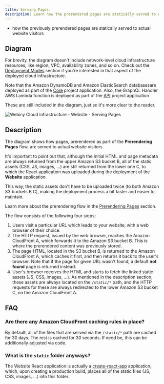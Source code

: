 ```yaml
---
title: Serving Pages
description: Learn how the prerendered pages are statically served to actual website visitors.
---
```



<Alert type="success" title="What you’ll learn">

- how the previously prerendered pages are statically served to actual website visitors

</Alert>

## Diagram

<Alert type="info">

For brevity, the diagram doesn't include network-level cloud infrastructure resources, like region, VPC, availability zones, and so on. Check out the [Deployment Modes](../deployment-modes/introduction) section if you're interested in that aspect of the deployed cloud infrastructure.

</Alert>

<Alert type="info">

Note that the Amazon DynamoDB and Amazon ElasticSearch databasesare deployed as part of the [Core](../core/overview) project application. Also, the GraphQL Handler AWS Lambda function is deployed as part of the [API](../api/overview) project application

These are still included in the diagram, just so it's more clear to the reader.

</Alert>

<Image
  src={websiteVisit}
  title="Webiny Cloud Infrastructure - Website - Serving Pages"
  shadow={false}
/>

## Description

The diagram shows how pages, prerendered as part of the **Prerendering Pages** flow, are served to actual website visitors.

It's important to point out that, although the initial HTML and page metadata are always returned from the upper Amazon S3 bucket <diagram-letter>B</diagram-letter>, all of the static assets (CSS, JS, images, ...) are still returned from the lower one <diagram-letter>C</diagram-letter>, to which the React application was uploaded during the deployment of the **Website** application.

This way, the static assets don't have to be uploaded twice (to both Amazon S3 buckets <diagram-letter>B</diagram-letter> <diagram-letter>C</diagram-letter>), making the deployment process a bit faster and easier to maintain.

<Alert type="info">

Learn more about the prerendering flow in the [Prerendering Pages](prerendering-pages) section.

</Alert>

The flow consists of the following four steps:

1. Users visit a particular URL which leads to your website, with a web browser of their choice.
2. The HTTP request, issued by the web browser, reaches the Amazon CloudFront <diagram-letter>A</diagram-letter>, which forwards it to the Amazon S3 bucket <diagram-letter>B</diagram-letter>. This is where the prerendered content was previously stored.
3. The page HTML, located in the S3 bucket <diagram-letter>B</diagram-letter>, is returned to the Amazon CloudFront <diagram-letter>A</diagram-letter>, which caches it first, and then returns it back to the user's browser. Note that if the page for given URL wasn't found, a default **not found** page is returned instead.
4. User's browser receives the HTML and starts to fetch the linked static assets (JS, CSS, images, ...). As mentioned in the description section, these assets are always located on the `/static/*` path, and the HTTP requests for these are always redirected to the lower Amazon S3 bucket <diagram-letter>C</diagram-letter>, on the Amazon CloudFront <diagram-letter>A</diagram-letter>.

## FAQ

### Are there any Amazon CloudFront caching rules in place?

By default, all of the files that are served via the `/static/*` path are cached for 30 days. The rest is cached for 30 seconds. If need be, this can be additionally adjusted via code.

### What is the `static` folder anyways?

The Website React application is actually a [create-react-app](https://create-react-app.dev/) application, which, upon creating a production build, places all of the static files (JS, CSS, images, ...) into this folder.
